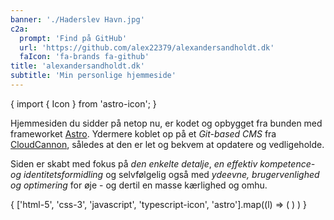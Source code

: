 ```yaml
---
banner: './Haderslev Havn.jpg'
c2a:
  prompt: 'Find på GitHub'
  url: 'https://github.com/alex22379/alexandersandholdt.dk'
  faIcon: 'fa-brands fa-github'
title: 'alexandersandholdt.dk'
subtitle: 'Min personlige hjemmeside'
---
```


{ import \{ Icon \} from 'astro-icon'; }

Hjemmesiden du sidder på netop nu, er kodet og opbygget fra bunden med frameworket <a target="_blank" href="https://astro.build">Astro</a>. Ydermere koblet op på et _Git-based CMS_ fra <a target="_blank" href="https://cloudcannon.com">CloudCannon</a>, således at den er let og bekvem at opdatere og vedligeholde.

Siden er skabt med fokus på _den enkelte detalje_, _en effektiv kompetence- og identitetsformidling_ og selvfølgelig også med _ydeevne, brugervenlighed og optimering_ for øje - og dertil en masse kærlighed og omhu.

<footer>
{
	['html-5', 'css-3', 'javascript', 'typescript-icon', 'astro'].map((l) =>
	( <icon name={`logos:${l}`} style="height: 1.5em; width: auto; display: inline; margin-right: calc((1rem / 4) * 2.5);"> )
	)
}
</footer>
